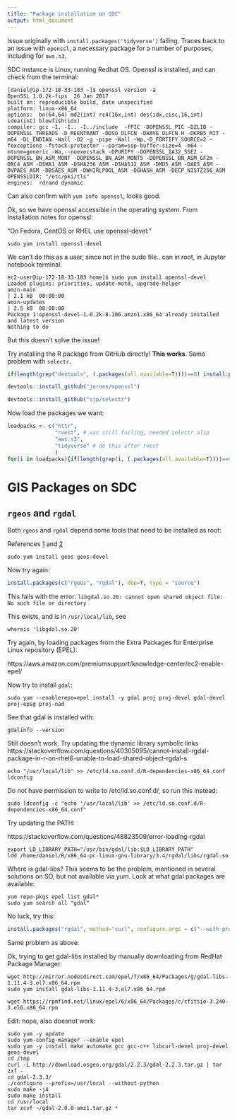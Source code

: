 ```yaml
---
title: "Package installation on SDC"
output: html_document
---
```


Issue originally with `install.packages('tidyverse')` failing. Traces back to an issue with `openssl`, a necessary package for a number of purposes, including for `aws.s3`.

SDC instance is Linux, running Redhat OS. Openssl is installed, and can check from the terminal:

```
[daniel@ip-172-18-33-183 ~]$ openssl version -a
OpenSSL 1.0.2k-fips  26 Jan 2017
built on: reproducible build, date unspecified
platform: linux-x86_64
options:  bn(64,64) md2(int) rc4(16x,int) des(idx,cisc,16,int) idea(int) blowfish(idx)
compiler: gcc -I. -I.. -I../include  -fPIC -DOPENSSL_PIC -DZLIB -DOPENSSL_THREADS -D_REENTRANT -DDSO_DLFCN -DHAVE_DLFCN_H -DKRB5_MIT -m64 -DL_ENDIAN -Wall -O2 -g -pipe -Wall -Wp,-D_FORTIFY_SOURCE=2 -fexceptions -fstack-protector --param=ssp-buffer-size=4 -m64 -mtune=generic -Wa,--noexecstack -DPURIFY -DOPENSSL_IA32_SSE2 -DOPENSSL_BN_ASM_MONT -DOPENSSL_BN_ASM_MONT5 -DOPENSSL_BN_ASM_GF2m -DRC4_ASM -DSHA1_ASM -DSHA256_ASM -DSHA512_ASM -DMD5_ASM -DAES_ASM -DVPAES_ASM -DBSAES_ASM -DWHIRLPOOL_ASM -DGHASH_ASM -DECP_NISTZ256_ASM
OPENSSLDIR: "/etc/pki/tls"
engines:  rdrand dynamic
```
Can also confirm with `yum info openssl`, looks good.

Ok, so we have openssl accessible in the operating system. From Installation notes for openssl:

"On Fedora, CentOS or RHEL use openssl-devel:"
```
sudo yum install openssl-devel
```

We can't do this as a user, since not in the sudo file.. can in root, in Jupyter notebook terminal:

```
ec2-user@ip-172-18-33-183 home]$ sudo yum install openssl-devel
Loaded plugins: priorities, update-motd, upgrade-helper
amzn-main                                                                                                          | 2.1 kB  00:00:00
amzn-updates                                                                                                       | 2.5 kB  00:00:00
Package 1:openssl-devel-1.0.2k-8.106.amzn1.x86_64 already installed and latest version
Nothing to do
```

But this doesn't solve the issue! 

Try installing the R package from GitHub directly! **This works**. 
Same problem with `selectr`. 

```r

if(length(grep("devtools", (.packages(all.available=T))))==0) install.packages("devtools", dependencies =TRUE)

devtools::install_github("jeroen/openssl")

devtools::install_github("sjp/selectr")

```

Now load the packages we want:

```r

loadpacks <- c("httr", 
               "rvest", # was still failing, needed selectr also
               "aws.s3",
               "tidyverse" # do this after rvest
               )
for(i in loadpacks){if(length(grep(i, (.packages(all.available=T))))==0) install.packages(i, dependencies =TRUE)}

```

# GIS Packages on SDC
## `rgeos` and `rgdal`

Both `rgeos` and `rgdal` depend some tools that need to be installed as root:

References [1](https://askubuntu.com/questions/312294/once-installed-geos-library-c-and-c-and-then-trying-to-install-rgeos-packa) and [2](https://stackoverflow.com/questions/21683138/unable-to-install-rgdal-and-rgeos-r-libraries-on-red-hat-linux#24866775)

```
sudo yum install geos geos-devel
```
Now try again:

```r
install.packages(c("rgeos", "rgdal"), dep=T, type = "source")
```

This fails with the error:
`libgdal.so.20: cannot open shared object file: No such file or directory`

This exists, and is in `/usr/local/lib`, see
```
whereis 'libgdal.so.20'
```

Try again, by loading packages from the Extra Packages for Enterprise Linux repository (EPEL):

https://aws.amazon.com/premiumsupport/knowledge-center/ec2-enable-epel/

Now try to install `gdal`:

```
sudo yum --enablerepo=epel install -y gdal proj proj-devel gdal-devel proj-epsg proj-nad

```

See that gdal is installed with:

```
gdalinfo --version
```

Still doesn't work. Try updating the dynamic library symbolic links
https://stackoverflow.com/questions/40305095/cannot-install-rgdal-package-in-r-on-rhel6-unable-to-load-shared-object-rgdal-s


```
echo "/usr/local/lib" >> /etc/ld.so.conf.d/R-dependencies-x86_64.conf
ldconfig
```
Do not have permission to write to /etc/ld.so.conf.d/, so run this instead:

```
sudo ldconfig -c "echo '/usr/local/lib' >> /etc/ld.so.conf.d/R-dependencies-x86_64.conf"

```


Try updating the PATH:

https://stackoverflow.com/questions/48823509/error-loading-rgdal

```
export LD_LIBRARY_PATH="/usr/bin/gdal/lib:$LD_LIBRARY_PATH"
ldd /home/daniel/R/x86_64-pc-linux-gnu-library/3.4/rgdal/libs/rgdal.so
```

Where is gdal-libs? This seems to be the problem, mentioned in several solutions on SO, but not available via yum. Look at what gdal packages are available:

```
yum repo-pkgs epel list gdal*
sudo yum search all "gdal"
```

No luck, try this:


```r
install.packages("rgdal", method="curl", configure.args = c("--with-proj-include=/usr/bin/proj/include","--with-proj-lib=/usr/bin/proj/lib"))
```
Same problem as above.

Ok, trying to get gdal-libs installed by manually downloading from RedHat Package Manager:
```
wget http://mirror.nodesdirect.com/epel/7/x86_64/Packages/g/gdal-libs-1.11.4-3.el7.x86_64.rpm
sudo yum install gdal-libs-1.11.4-3.el7.x86_64.rpm

wget https://rpmfind.net/linux/epel/6/x86_64/Packages/c/cfitsio-3.240-3.el6.x86_64.rpm
```






Edit: nope, also doesnot work:

```
sudo yum -y update
sudo yum-config-manager --enable epel
sudo yum -y install make automake gcc gcc-c++ libcurl-devel proj-devel geos-devel
cd /tmp
curl -L http://download.osgeo.org/gdal/2.2.3/gdal-2.2.3.tar.gz | tar zxf -
cd gdal-2.3.3/
./configure --prefix=/usr/local --without-python
sudo make -j4
sudo make install
cd /usr/local
tar zcvf ~/gdal-2.0.0-amz1.tar.gz *
```

